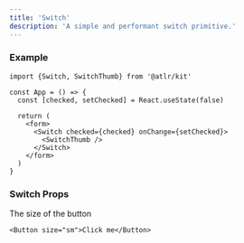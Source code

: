 ```yaml
---
title: 'Switch'
description: 'A simple and performant switch primitive.'
---
```


### Example

```tsx switch.tsx
import {Switch, SwitchThumb} from '@atlr/kit'

const App = () => {
  const [checked, setChecked] = React.useState(false)

  return (
    <form>
      <Switch checked={checked} onChange={setChecked}>
        <SwitchThumb />
      </Switch>
    </form>
  )
}
```

### Switch Props

<ParamField path="size" type="string | 'sm' | 'md' | 'lg'">
  The size of the button

```tsx
<Button size="sm">Click me</Button>
```

</ParamField>




